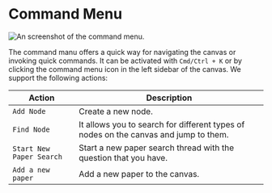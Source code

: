 # Command Menu 

![An screenshot of the command menu.](./command_menu.png)

The command manu offers a quick way for navigating the canvas or invoking quick commands. It can be activated with `Cmd/Ctrl + K` or by clicking the command menu icon in the left sidebar of the canvas.
We support the following actions:

| Action | Description |
|--------|-------------|
| `Add Node` | Create a new node. |
| `Find Node` | It allows you to search for different types of nodes on the canvas and jump to them. |
| `Start New Paper Search` | Start a new paper search thread with the question that you have. | 
| `Add a new paper` | Add a new paper to the canvas. |